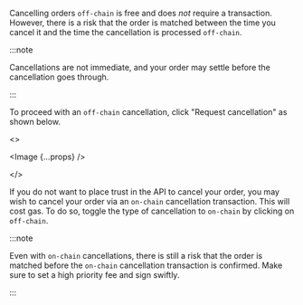 

Cancelling orders `off-chain` is free and does *not* require a transaction. However, there is a risk that the order is matched between the time you cancel it and the time the cancellation is processed `off-chain`.

:::note

Cancellations are not immediate, and your order may settle before the cancellation goes through.

:::

To proceed with an `off-chain` cancellation, click "Request cancellation" as shown below.

<>
    <p><Image {...props} /></p>
</>

If you do not want to place trust in the API to cancel your order, you may wish to cancel your order via an `on-chain` cancellation transaction.
This will cost gas.
To do so, toggle the type of cancellation to `on-chain` by clicking on `off-chain`.

:::note

Even with `on-chain` cancellations, there is still a risk that the order is matched before the `on-chain` cancellation transaction is confirmed.
Make sure to set a high priority fee and sign swiftly.

:::
